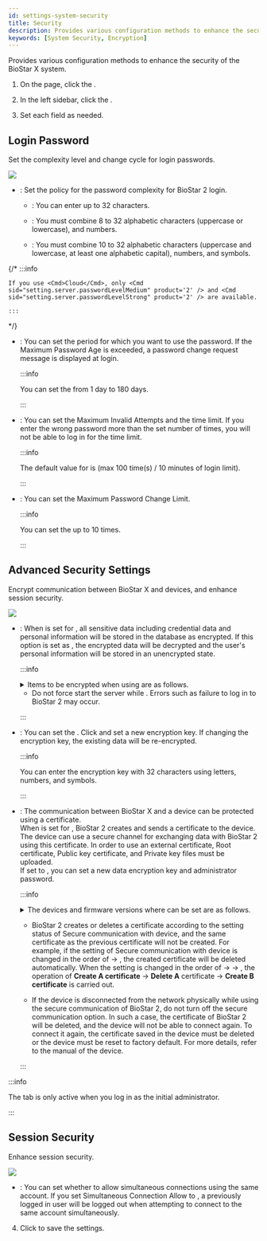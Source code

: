 ```yaml
---
id: settings-system-security
title: Security
description: Provides various configuration methods to enhance the security of the BioStar X system.
keywords: [System Security, Encryption]
---
```


Provides various configuration methods to enhance the security of the BioStar X system.

1. On the <Cmd sid='shell.header.launcher' /> page, click the <Cmd sid='shell.header.setting' />.

1. In the left sidebar, click the <Cmd sid="setting.systemSecurity" product='2' />.

1. Set each field as needed.

## Login Password

Set the complexity level and change cycle for login passwords.

<Image src='/img/biostarx-settings-system-security-password.png' className='none' />

* <Cmd sid="setting.server.passwordLevel" product='2' />: Set the policy for the password complexity for BioStar 2 login.

    * <Cmd sid="setting.server.passwordLevelDefault" product='2' />: You can enter up to 32 characters.

    * <Cmd sid="setting.server.passwordLevelMedium" product='2' />: You must combine 8 to 32 alphabetic characters (uppercase or lowercase), and numbers.

    * <Cmd sid="setting.server.passwordLevelStrong" product='2' />: You must combine 10 to 32 alphabetic characters (uppercase and lowercase, at least one alphabetic capital), numbers, and  symbols.

{/*
    :::info

    If you use <Cmd>Cloud</Cmd>, only <Cmd sid="setting.server.passwordLevelMedium" product='2' /> and <Cmd sid="setting.server.passwordLevelStrong" product='2' /> are available.

    :::
*/}

* <Cmd sid="setting.systemSecurity.passwordUpdateCycle" product='2' />: You can set the period for which you want to use the password. If the Maximum Password Age is exceeded, a password change request message is displayed at login.

    :::info

    You can set the <Cmd sid="setting.systemSecurity.passwordUpdateCycle" product='2' /> from 1 day to 180 days.

    :::

* <Cmd sid="setting.systemSecurity.allowLoginFailed" product='2' />: You can set the Maximum Invalid Attempts and the time limit. If you enter the wrong password more than the set number of times, you will not be able to log in for the time limit.

    :::info

    The default value for <Cmd sid="setting.systemSecurity.allowLoginFailed" product='2' /> is <Cmd sid="common.active" product='2' /> (max 100 time(s) / 10 minutes of login limit).

    :::

* <Cmd sid="setting.systemSecurity.allowPasswordChange" product='2' />: You can set the Maximum Password Change Limit.

    :::info

    You can set the <Cmd sid="setting.systemSecurity.allowPasswordChange" product='2' /> up to 10 times.

    :::

## Advanced Security Settings

Encrypt communication between BioStar X and devices, and enhance session security.

<Image src='/img/biostarx-settings-system-security-advanced.png' className='none' />

* <Cmd sid="setting.sever.secure.comm.encrypt.db" product='2' />: When <Cmd sid="common.use" product='2' /> is set for <Cmd sid="setting.sever.secure.comm.encrypt.db" product='2' />, all sensitive data including credential data and personal information will be stored in the database as encrypted. If this option is set as <Cmd sid="common.notUse" product='2' />, the encrypted data will be decrypted and the user's personal information will be stored in an unencrypted state.

    :::info

    <details>
    <summary>Items to be encrypted when using <Cmd sid="setting.sever.secure.comm.encrypt.db" product='2' /> are as follows.</summary>

    * Profile image

    * User ID

    * Name

    * Phone number

    * User IP

    * Email information for sender ans recipients

    * Login ID

    * Login password

    * Face template

    * Fingerprint template

    * Card ID

    * Smart card layout key

    * Custom information for user and visitor

    * Image log files

    </details>

    * Do not force start the server while <Cmd sid="setting.sever.secure.comm.encrypt.db" product='2' />. Errors such as failure to log in to BioStar 2 may occur.

    :::

* <Cmd sid="setting.server.secure.comm.encryption_key_db" product='2' />: You can set the <Cmd sid="setting.server.secure.comm.encryption_key_db" product='2' />. Click <Cmd sid="setting.server.secure.comm.key_change" product='2' /> and set a new encryption key. If changing the encryption key, the existing data will be re-encrypted.

    :::info

    You can enter the encryption key with 32 characters using letters, numbers, and symbols.

    :::

* <Cmd sid="setting.sever.secure.comm.menu" product='2' />: The communication between BioStar X and a device can be protected using a certificate.<br/>When <Cmd sid="common.use" product='2' /> is set for <Cmd sid="setting.sever.secure.comm.menu" product='2' />, BioStar 2 creates and sends a certificate to the device. The device can use a secure channel for exchanging data with BioStar 2 using this certificate. In order to use an external certificate, Root certificate, Public key certificate, and Private key files must be uploaded.<br/>If <Cmd sid="setting.server.secure.comm.data_encryption" product='2' /> set to <Cmd sid="common.use" product='2' />, you can set a new data encryption key and administrator password.

    :::info

    <details>
    <summary>The devices and firmware versions where <Cmd sid="setting.sever.secure.comm.menu" product='2' /> can be set are as follows.</summary>

    * FaceStation 2 FW 1.1.0 or later

    * BioStation A2 FW 1.5.0 or later

    * BioStation 2 FW 1.6.0 or later

    * BioStation L2 FW 1.3.0 or later

    * BioLite N2 FW 1.0.0 or later

    * BioEntry P2 FW 1.1.0 or later

    * BioEntry W2 FW 1.2.0 or later

    * FaceLite FW 1.0.0 or later

    * XPass 2 FW 1.0.0 or later

    * CoreStation FW 1.1.0 or later

    * X-Station 2 FW 1.0.0 or later

    * BioStation 3 FW 1.0.0 or later

    </details>

    * BioStar 2 creates or deletes a certificate according to the setting status of Secure communication with device, and the same certificate as the previous certificate will not be created. For example, if the setting of Secure communication with device is changed in the order of <Cmd sid="common.use" product='2' /> → <Cmd sid="common.notUse" product='2' />, the created certificate will be deleted automatically. When the setting is changed in the order of <Cmd sid="common.use" product='2' /> → <Cmd sid="common.notUse" product='2' /> → <Cmd sid="common.use" product='2' />, the operation of **Create A certificate** → **Delete A** certificate → **Create B certificate** is carried out.

    * If the device is disconnected from the network physically while using the secure communication of BioStar 2, do not turn off the secure communication option. In such a case, the certificate of BioStar 2 will be deleted, and the device will not be able to connect again. To connect it again, the certificate saved in the device must be deleted or the device must be reset to factory default. For more details, refer to the manual of the device.

    :::

:::info

The <Cmd sid="setting.server.secure.comm.title" product='2' /> tab is only active when you log in as the initial administrator.

:::

## Session Security

Enhance session security.

<Image src='/img/biostarx-settings-system-security-session.png' className='none' />

* <Cmd sid="setting.systemSecurity.useSimultaneousConnection" product='2' />: You can set whether to allow simultaneous connections using the same account. If you set Simultaneous Connection Allow to <Cmd sid="common.inactive" product='2' />, a previously logged in user will be logged out when attempting to connect to the same account simultaneously.

4. Click <Cmd sid="button.apply" product='2' /> to save the settings.